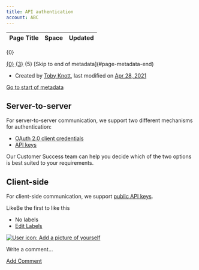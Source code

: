 ```yaml
---
title: API authentication
account: ABC
---
```


<table class="aui"> <thead> <tr class="header"> <th class="search-result-title">Page Title</th> <th class="search-result-space">Space</th> <th class="search-result-date">Updated</th> </tr> </thead> </table> <p class="search-result-count">{0}</p> <tr class="search-result"> <td class="search-result-title"><a href="{1}" class="content-type-{2}"><span>{0}</span></a></td> <td class="search-result-space"><a class="space" href="/display/{4}/" title="{3}">{3}</a></td> <td class="search-result-date"><span class="date" title="{6}">{5}</span></td> </tr> [Skip to end of metadata](#page-metadata-end)

*   Created by [Toby Knott](    /display/~toby.knott
    ), last modified on [Apr 28, 2021](/pages/diffpagesbyversion.action?pageId=20121047&selectedPageVersions=4&selectedPageVersions=5 "Show changes")

[Go to start of metadata](#page-metadata-start)

Server-to-server
----------------

For server-to-server communication, we support two different mechanisms for authentication:

*   [OAuth 2.0 client credentials](/display/x/OAuth+2.0+client+credentials)
*   [API keys](/display/x/API+keys)

Our Customer Success team can help you decide which of the two options is best suited to your requirements.

Client-side
-----------

For client-side communication, we support [public API keys](https://docs.checkout.com/four/resources/api-authentication/api-keys#APIkeys-Publickeys).

LikeBe the first to like this

*   No labels
*   [Edit Labels](# "Edit Labels (Type 'l')")

[![User icon: Add a picture of yourself](/s/en_GB/7901/abf7b35644d5a5d1d7e4b0969a83e8eb2b569fb5/_/images/icons/profilepics/add_profile_pic.svg)](/users/profile/editmyprofilepicture.action)

Write a comment…

[Add Comment](/display/x/API+authentication?showComments=true&showCommentArea=true#addcomment)